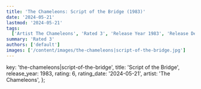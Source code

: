 ```yaml
---
title: 'The Chameleons: Script of the Bridge (1983)'
date: '2024-05-21'
lastmod: '2024-05-21'
tags:
  ['Artist The Chameleons', 'Rated 3', 'Release Year 1983', 'Release Decade 1980']
summary: 'Rated 3'
authors: ['default']
images: ['/content/images/the-chameleons|script-of-the-bridge.jpg']
---
```


  key: 'the-chameleons|script-of-the-bridge',
  title: 'Script of the Bridge',
  release_year: 1983,
  rating: 6,
  rating_date: '2024-05-21',
  artist: 'The Chameleons',
};

<MusicRating data={data} />
